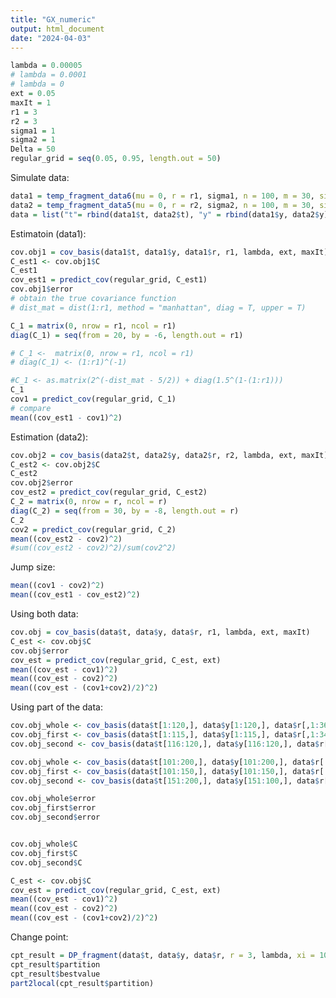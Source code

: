 ```yaml
---
title: "GX_numeric"
output: html_document
date: "2024-04-03"
---
```

```r
lambda = 0.00005
# lambda = 0.0001
# lambda = 0
ext = 0.05
maxIt = 1
r1 = 3
r2 = 3
sigma1 = 1
sigma2 = 1
Delta = 50
regular_grid = seq(0.05, 0.95, length.out = 50)
```

Simulate data: 
```r
data1 = temp_fragment_data6(mu = 0, r = r1, sigma1, n = 100, m = 30, sigma_epsilon = 0.1, domain = c(0, 1), delta = 0.5)
data2 = temp_fragment_data5(mu = 0, r = r2, sigma2, n = 100, m = 30, sigma_epsilon = 0.1, domain = c(0, 1), delta = 0.5)
data = list("t"= rbind(data1$t, data2$t), "y" = rbind(data1$y, data2$y), "r" = cbind(data1$r, data2$r))
```

Estimatoin (data1):
```r
cov.obj1 = cov_basis(data1$t, data1$y, data1$r, r1, lambda, ext, maxIt) # estimate covariance function
C_est1 <- cov.obj1$C
C_est1
cov_est1 = predict_cov(regular_grid, C_est1)
cov.obj1$error
# obtain the true covariance function
# dist_mat = dist(1:r1, method = "manhattan", diag = T, upper = T)

C_1 = matrix(0, nrow = r1, ncol = r1)
diag(C_1) = seq(from = 20, by = -6, length.out = r1)

# C_1 <-  matrix(0, nrow = r1, ncol = r1)
# diag(C_1) <- (1:r1)^(-1)

#C_1 <- as.matrix(2^(-dist_mat - 5/2)) + diag(1.5^(1-(1:r1)))
C_1
cov1 = predict_cov(regular_grid, C_1)
# compare
mean((cov_est1 - cov1)^2)
```


Estimation (data2):
```r
cov.obj2 = cov_basis(data2$t, data2$y, data2$r, r2, lambda, ext, maxIt)
C_est2 <- cov.obj2$C
C_est2
cov.obj2$error
cov_est2 = predict_cov(regular_grid, C_est2)
C_2 = matrix(0, nrow = r, ncol = r)
diag(C_2) = seq(from = 30, by = -8, length.out = r)
C_2
cov2 = predict_cov(regular_grid, C_2)
mean((cov_est2 - cov2)^2)
#sum((cov_est2 - cov2)^2)/sum(cov2^2)
```




Jump size:
```r
mean((cov1 - cov2)^2)
mean((cov_est1 - cov_est2)^2)
```


Using both data:
```r
cov.obj = cov_basis(data$t, data$y, data$r, r1, lambda, ext, maxIt)
C_est <- cov.obj$C
cov.obj$error
cov_est = predict_cov(regular_grid, C_est, ext)
mean((cov_est - cov1)^2)
mean((cov_est - cov2)^2)
mean((cov_est - (cov1+cov2)/2)^2)
```

Using part of the data:
```r
cov.obj_whole <- cov_basis(data$t[1:120,], data$y[1:120,], data$r[,1:3600], r1, lambda, ext, maxIt)
cov.obj_first <- cov_basis(data$t[1:115,], data$y[1:115,], data$r[,1:3450], r1, lambda, ext, maxIt)
cov.obj_second <- cov_basis(data$t[116:120,], data$y[116:120,], data$r[, 3451:3600], r1, lambda, ext, maxIt)

cov.obj_whole <- cov_basis(data$t[101:200,], data$y[101:200,], data$r[ ,3001:6000], r1, lambda, ext, maxIt)
cov.obj_first <- cov_basis(data$t[101:150,], data$y[101:150,], data$r[ ,3001:4500], r1, lambda, ext, maxIt)
cov.obj_second <- cov_basis(data$t[151:200,], data$y[151:100,], data$r[, 4501:6000], r1, lambda, ext, maxIt)

cov.obj_whole$error
cov.obj_first$error
cov.obj_second$error


cov.obj_whole$C
cov.obj_first$C
cov.obj_second$C

C_est <- cov.obj$C
cov_est = predict_cov(regular_grid, C_est, ext)
mean((cov_est - cov1)^2)
mean((cov_est - cov2)^2)
mean((cov_est - (cov1+cov2)/2)^2)
```


Change point:
```r
cpt_result = DP_fragment(data$t, data$y, data$r, r = 3, lambda, xi = 100000, ext, maxIt, Delta=15)
cpt_result$partition
cpt_result$bestvalue
part2local(cpt_result$partition)
```







